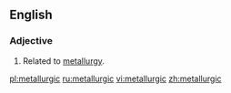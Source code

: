 ==English==
===Adjective===
{{en-adj|-}}

#Related to [[metallurgy]].

[[pl:metallurgic]]
[[ru:metallurgic]]
[[vi:metallurgic]]
[[zh:metallurgic]]